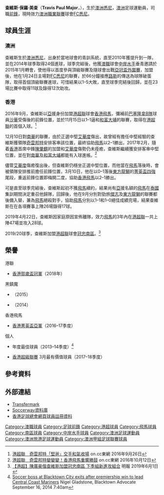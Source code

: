 {{Infobox football biography
| name                = 查維斯 <br> Travis Major
| image               = Travis Major.jpg
| fullname            = Travis Paul Major
| nickname            = 小禁區之王、大水牛
| birth_date          = {{birth date and age|df=yes|1990|2|18}}
| birth_place         = [[澳洲|澳洲]]，[[悉尼|悉尼]]
| height              = {{height|m=1.88}}
| position            = [[前鋒_(足球)|前鋒]]、[[中堅|中堅]]
| currentclub         = [[FC悉尼|FC悉尼]]
| clubnumber          = --
| youthyears1         = 2005–2009
| youthclubs1         = {{link-en|黑鎮魔足球會|Blacktown City FC|黑鎮魔}}
| years1              = 2010–2014
| clubs1              = {{link-en|黑鎮魔足球會|Blacktown City FC|黑鎮魔}}
| caps1               = 112   
| goals1              = 43
| years2              = 2015  
| clubs2              = [[中岸水手足球會|中岸水手]]
| caps2               = 10
| goals2              = 1  
| years3              = 2015–2016
| clubs3              = {{link-en|黑鎮魔足球會|Blacktown City FC|黑鎮魔}}
| caps3               = 45
| goals3              = 15
| years4              = 2016–2019
| clubs4              = [[香港飛馬足球會|香港飛馬]]
| caps4               = 67
| goals4              = 39
| years5   = 2019–2020
| clubs5    =[[南區足球會|冠忠南區]]
| caps5     = 19
| goals5    = 12
| years6   = 2020–
| clubs6    =[[FC悉尼|FC悉尼]]
| caps6     = 0
| goals6    = 0
| nationalyears1      = 2008–
| nationalteam1       = [[澳洲國家足球隊|澳洲]]
| nationalcaps1       = 0
| nationalgoals1      = 0
| club-update         = 2020年5月3日
| nationalteam-update = 2020年5月3日
}}

'''查維斯·保羅·美查'''（'''Travis Paul Major'''，{{bd|1990年|2月18日}}），生於[[澳洲|澳洲]][[悉尼|悉尼]]，[[澳洲|澳洲]]足球運動員，司職[[前鋒_(足球)|前鋒]]，現時效力[[澳洲職業聯賽|澳洲職業聯賽]]球會[[FC悉尼|FC悉尼]]。

==球員生涯==
===澳洲===
查維斯生於[[澳洲|澳洲]][[悉尼|悉尼]]，出身於當地球會{{link-en|黑鎮魔足球會|Blacktown City FC|黑鎮魔}}的青訓系統，直至2010年獲提升到一隊，並在2014年球季取得24個進球，球季完結後，他獲[[澳職|澳職]]球會[[中岸水手足球會|中岸水手]]垂青邀請於2015年1月轉會，使他得以首度參與頂級聯賽及隨球會出戰[[2015年亞足聯冠軍聯賽|亞冠盃外圍賽]]，加盟後，他在1月24日主場對[[悉尼足球會|FC悉尼]]的聯賽，於66分鐘接應[[祖舒亞·路斯|路斯]]的傳送為球隊破蛋隊，取得首個頂級聯賽進球，可惜結果以1–5大敗，直至球季完結後回歸{{link-en|黑鎮魔足球會|Blacktown City FC|黑鎮魔}}，並在23場比賽中取得11球及錄得12次助攻。

===香港===
2016年9月，查維斯以[[亞洲|亞]]援身份加盟[[港超聯|港超聯]]球會[[香港飛馬足球會|香港飛馬]]，彌補前[[巴塞隆拿足球會B隊|巴塞隆拿B隊]]球員[[沙華·查莫洛|沙華]]受傷後的前鋒位置，並於11月15日以1–1逼和[[大埔足球會|和富大埔]]的聯賽，取得在[[香港超級聯賽|港超聯]]的首個入球。<ref>[http://hk.on.cc/hk/bkn/cnt/sport/20161115/bkn-20161115215627183-1115_00882_001.html 港超聯　奇雲邦特「堅爸」交手和氣收場] {{Wayback|url=http://hk.on.cc/hk/bkn/cnt/sport/20161115/bkn-20161115215627183-1115_00882_001.html |date=20201125112926 }} on.cc東網 2016年9月26日</ref>

12月10日對[[南華足球隊|南華]]的聯賽，由於正選中堅[[艾華度·柏斯|艾華度]]傷出，故曾經有擔任中堅經驗的查維斯獲領隊[[奇雲·邦特|奇雲邦特]]安排客串該位置，最終協助[[香港飛馬足球會|飛馬]]以2–1勝出，2017年2月，隨着[[香港|香港]]首席中鋒[[陳肇麒|陳肇麒]]的加盟和[[艾華度·柏斯|艾華度]]傷勢仍未痊癒，查維斯繼續獲安排客串中堅位置，並在對[[南華足球隊|南華]]及[[大埔足球會|和富大埔]]都能有入球進帳。<ref>[http://hk.on.cc/hk/bkn/cnt/sport/20161210/bkn-20161210192741279-1210_00882_001.html 港超聯　奇雲邦特變變變！香港飛馬重響勝鼓] {{Wayback|url=http://hk.on.cc/hk/bkn/cnt/sport/20161210/bkn-20161210192741279-1210_00882_001.html |date=20161213200458 }} on.cc東網 2016年10月12日</ref>

儘管[[艾華度·柏斯|艾華度]]傷癒復出後，但查維斯仍穩坐正選中堅位置，而他當在[[香港飛馬足球會|飛馬]]落後時，會被領隊安排推前擔任前鋒位置，3月10日，他在以0–1落後[[東方足球隊|東方龍獅]]的[[2016–17年香港菁英盃|菁英盃四強]]尾段，重返前鋒位置即梅開二度，協助[[香港飛馬足球會|香港飛馬]]以2–1勝出。

可是直至球季完結後，查維斯起初不獲[[香港飛馬足球會|飛馬]]續約，結果尚有[[亞洲|亞]]援名額的[[香港飛馬足球會|飛馬]]在[[泰國|泰國]]集訓期間決定重召他歸隊，回歸後，他在9月分別對勁旅[[傑志體育會|傑志]]及[[東方足球隊|東方龍獅]]的聯賽都後備入替，兼為[[香港飛馬足球會|飛馬]]絕殺對手，協助[[香港飛馬足球會|飛馬]]分別以1–1和1–0絕佳成績完場，結果查維斯在在各項賽事上陣26場錄得17球。

2019年4月22日，查維斯因家庭原因宣佈離隊，效力[[香港飛馬足球會|飛馬]]的3年內在[[香港超級聯賽|港超聯]]一共上陣47場並攻入28球。

2019/20球季，查維斯加盟[[港超聯|港超聯]]球會[[南區足球會|冠忠南區]]。<ref>[https://news.mingpao.com/ins/%E9%AB%94%E8%82%B2/article/20190601/s00006/1559375817053/%E3%80%90%E6%B8%AF%E8%B6%85%E3%80%91%E9%99%B3%E5%BB%A3%E8%B1%AA%E5%81%95%E6%9F%A5%E7%B6%AD%E6%96%AF%E5%8A%A0%E7%9B%9F%E5%86%A0%E5%BF%A0%E5%8D%97%E5%8D%80-%E4%B8%8B%E5%AD%A3%E7%B5%84%E6%96%B0%E9%80%B2%E6%94%BB%E7%B5%84%E5%90%88 【港超】陳廣豪偕查維斯加盟冠忠南區   下季組新進攻組合] {{Wayback|url=https://news.mingpao.com/ins/%E9%AB%94%E8%82%B2/article/20190601/s00006/1559375817053/%E3%80%90%E6%B8%AF%E8%B6%85%E3%80%91%E9%99%B3%E5%BB%A3%E8%B1%AA%E5%81%95%E6%9F%A5%E7%B6%AD%E6%96%AF%E5%8A%A0%E7%9B%9F%E5%86%A0%E5%BF%A0%E5%8D%97%E5%8D%80-%E4%B8%8B%E5%AD%A3%E7%B5%84%E6%96%B0%E9%80%B2%E6%94%BB%E7%B5%84%E5%90%88 |date=20190611190841 }} 明報 2019年6月1日</ref>

==榮譽==
;港聯
* [[2018年賀歲盃足球賽|香港賀歲盃冠軍]]（2018年）
;黑鎮魔
* {{link-en|2015年新南威爾斯國家超級聯賽|2015 National Premier Leagues|國家超級聯賽冠軍}}（2015）
* {{link-en|2014年帝王盃|2014 Waratah Cup|帝王盃亞軍}}（2014）
;香港飛馬
* [[2016–17年香港菁英盃|香港菁英盃亞軍]]（2016–17季度）
;個人
* {{link-en|新南威爾斯國家超級聯賽年度最佳球員|National Premier Leagues NSW|國家超級聯賽}} 年度最佳球員（2013–14季度）<ref>[http://www.dailytelegraph.com.au/newslocal/west/soccer-boss-at-blacktown-city-exits-after-premiership-win-to-lead-central-coast-mariners/story-fngr8j33-1227059920846 Soccer boss at Blacktown City exits after premiership win to lead Central Coast Mariners] Nigel Gladstone, Blacktown Advocate September 16, 2014 7:40am</ref>
* [[香港超級聯賽|香港超級聯賽]] 3月最有價值球員（2017–18季度）

==參考資料==
{{reflist}}

==外部連結==
* [https://www.transfermarkt.com/travis-major/profil/spieler/351585 Transfermark] {{Wayback|url=https://www.transfermarkt.com/travis-major/profil/spieler/351585 |date=20200328190659 }}
* [http://us.soccerway.com/players/travis-major/393666/ Soccerway資料庫] {{Wayback|url=http://us.soccerway.com/players/travis-major/393666/ |date=20170804174324 }}
* [https://www.hkfa.com/ch/club/141/detail?player=15853 香港足球總會網頁球員註冊資料] {{Wayback|url=https://www.hkfa.com/ch/club/141/detail?player=15853 |date=20200922004919 }}
{{南區球員名單}}

{{DEFAULTSORT:Travis Major}} 
[[Category:澳職球員|Category:澳職球員]]
[[Category:足球前鋒|Category:足球前鋒]]
[[Category:港超球員|Category:港超球員]]
[[Category:飛馬球員|Category:飛馬球員]]
[[Category:南區球員|Category:南區球員]]
[[Category:中岸水手球員|Category:中岸水手球員]]
[[Category:澳洲足球運動員|Category:澳洲足球運動員]]
[[Category:澳洲旅港足球運動員|Category:澳洲旅港足球運動員]]
[[Category:澳洲甲組足球聯賽球員|Category:澳洲甲組足球聯賽球員]]